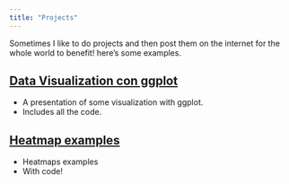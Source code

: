 ```yaml
---
title: "Projects"
---
```


Sometimes I like to do projects and then post them on the internet for the whole world to benefit!
here's some examples. 

## [Data Visualization con ggplot](https://rpubs.com/FabioPaderi/ggplot2PIL)

- A presentation of some visualization with ggplot.
- Includes all the code.

## [Heatmap examples](https://rpubs.com/FabioPaderi/331039)

- Heatmaps examples
- With code!
